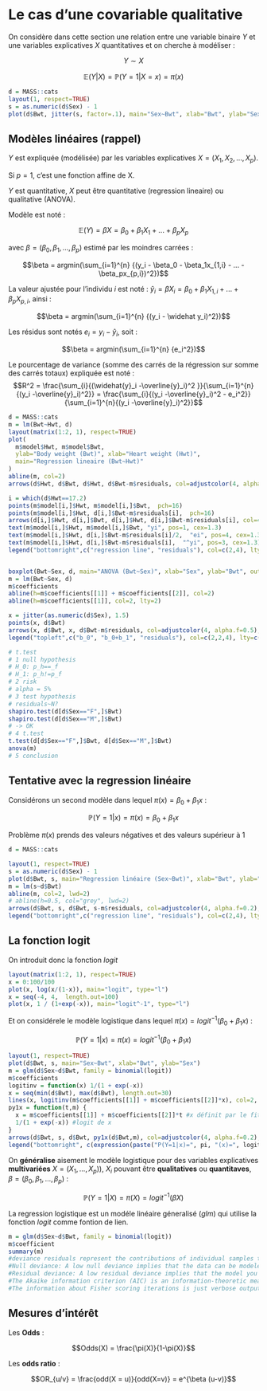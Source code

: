 # Le cas d'une covariable qualitative

On considère dans cette section une relation entre une variable binaire $Y$  et une variables explicatives $X$ quantitatives et on cherche à modéliser :

$$Y \sim X$$


$$\mathbb{E}(Y|X) = \mathbb{P}(Y=1|X=x) = \pi (x)$$



```r
d = MASS::cats
layout(1, respect=TRUE)
s = as.numeric(d$Sex) - 1
plot(d$Bwt, jitter(s, factor=.1), main="Sex~Bwt", xlab="Bwt", ylab="Sex", ylim=c(-.1,1.1))
```


## Modèles linéaires (rappel) 

$Y$ est expliquée (modélisée) par  les variables explicatives $X= (X_1,X_2,...,X_p)$.

Si $p=1$, c’est une fonction affine de X.

$Y$ est quantitative, $X$ peut être quantitative (regression lineaire) ou qualitative (ANOVA).
 
Modèle est noté : 

$$\mathbb{E}(Y)  = \beta X = \beta_0 + \beta_1X_1 + ... + \beta_pX_p$$

avec $\beta=(\beta_0, \beta_1, ..., \beta_p)$ estimé par les moindres carrées :

$$\beta = argmin(\sum_{i=1}^{n} {(y_i - \beta_0 - \beta_1x_{1,i} - ... - \beta_px_{p,i})^2})$$ 

La valeur ajustée pour l’individu $i$ est noté :
$\widehat y_i  = \beta X_i = \beta_0 + \beta_1 X_{1,i} + ... + \beta_pX_{p,i}$, 
ainsi : 

$$\beta = argmin(\sum_{i=1}^{n} {(y_i - \widehat y_i)^2})$$ 


Les résidus sont notés  $e_i = y_i -\widehat{y}_i$, soit : 

$$\beta = argmin(\sum_{i=1}^{n} {e_i^2})$$ 


Le pourcentage de variance (somme des carrés de la régression sur somme des carrés totaux) expliquée est noté :
$$R^2 = \frac{\sum_{i}{(\widehat{y}_i -\overline{y}_i)^2 }}{\sum_{i=1}^{n}{(y_i -\overline{y}_i)^2}} = \frac{\sum_{i}{(y_i -\overline{y}_i)^2 - e_i^2}}{\sum_{i=1}^{n}{(y_i -\overline{y}_i)^2}}$$





```r
d = MASS::cats
m = lm(Bwt~Hwt, d)
layout(matrix(1:2, 1), respect=TRUE)
plot(
  m$model$Hwt, m$model$Bwt,
  ylab="Body weight (Bwt)", xlab="Heart weight (Hwt)",
  main="Regression lineaire (Bwt~Hwt)"
)
abline(m, col=2)
arrows(d$Hwt, d$Bwt, d$Hwt, d$Bwt-m$residuals, col=adjustcolor(4, alpha.f=0.5), length=0.1)

i = which(d$Hwt==17.2)
points(m$model[i,]$Hwt, m$model[i,]$Bwt,  pch=16)
points(m$model[i,]$Hwt, d[i,]$Bwt-m$residuals[i],  pch=16)
arrows(d[i,]$Hwt, d[i,]$Bwt, d[i,]$Hwt, d[i,]$Bwt-m$residuals[i], col=4, lwd=2, length=0.1)
text(m$model[i,]$Hwt, m$model[i,]$Bwt, "yi", pos=1, cex=1.3)
text(m$model[i,]$Hwt, d[i,]$Bwt-m$residuals[i]/2,  "ei", pos=4, cex=1.3)
text(m$model[i,]$Hwt, d[i,]$Bwt-m$residuals[i],  "^yi", pos=3, cex=1.3)
legend("bottomright",c("regression line", "residuals"), col=c(2,4), lty=1, cex=.8)


boxplot(Bwt~Sex, d, main="ANOVA (Bwt~Sex)", xlab="Sex", ylab="Bwt", outline=FALSE, ylim=range(d$Bwt))
m = lm(Bwt~Sex, d)
m$coefficients
abline(h=m$coefficients[[1]] + m$coefficients[[2]], col=2)
abline(h=m$coefficients[[1]], col=2, lty=2)

x = jitter(as.numeric(d$Sex), 1.5)
points(x, d$Bwt)
arrows(x, d$Bwt, x, d$Bwt-m$residuals, col=adjustcolor(4, alpha.f=0.5), length=0.1)
legend("topleft",c("b_0", "b_0+b_1", "residuals"), col=c(2,2,4), lty=c(2,1,1), cex=.8)

# t.test
# 1 null hypothesis
# H_0: p_h==_f
# H_1: p_h!=p_f
# 2 risk
# alpha = 5%
# 3 test hypothesis
# residuals~N?
shapiro.test(d[d$Sex=="F",]$Bwt)
shapiro.test(d[d$Sex=="M",]$Bwt)
# -> OK
# 4 t.test
t.test(d[d$Sex=="F",]$Bwt, d[d$Sex=="M",]$Bwt)
anova(m)
# 5 conclusion
```




















## Tentative avec la regression linéaire


Considérons un second modèle dans lequel $\pi(x) = \beta_0 + \beta_1 x$ :

$$\mathbb{P}(Y=1|x)=\pi (x) = \beta_0 + \beta_1 x$$

Problème $\pi(x)$ prends des valeurs négatives et des valeurs supérieur à 1

```r
d = MASS::cats

layout(1, respect=TRUE)
s = as.numeric(d$Sex) - 1
plot(d$Bwt, s, main="Regression linéaire (Sex~Bwt)", xlab="Bwt", ylab="Sex", ylim=c(0,1.5))
m = lm(s~d$Bwt)
abline(m, col=2, lwd=2)
# abline(h=0.5, col="grey", lwd=2)
arrows(d$Bwt, s, d$Bwt, s-m$residuals, col=adjustcolor(4, alpha.f=0.2), length=0.1, lwd=2)
legend("bottomright",c("regression line", "residuals"), col=c(2,4), lty=1, cex=0.6)
```


## La fonction logit

On introduit donc la fonction *logit*






\begin{eqnarray}
\text{logit: } ]0,1[ &\rightarrow& \mathbb{R}                  &\qquad& \lim_{x\to0} logit(x) &=& -\infty  \hspace{12cm}\\
                   x &\rightarrow& logit(x)=log(\frac{x}{1-x}) &\qquad& \lim_{x\to1} logit(x) &=& +\infty  \hspace{12cm}\\
\end{eqnarray}





\begin{eqnarray}
\hspace{12cm} \text{logit$^{-1}$: } \mathbb{R} &\rightarrow& ]0,1[                            &\qquad& \lim_{x\to-\infty} logit^{-1}(x) &=& 0\\
\hspace{12cm}                                x &\rightarrow& logit^{-1}(x)=\frac{1}{1+e^{-x}} &\qquad& \lim_{x\to+\infty} logit^{-1}(x) &=& 1\\
\end{eqnarray}
















```r
layout(matrix(1:2, 1), respect=TRUE)
x = 0:100/100
plot(x, log(x/(1-x)), main="logit", type="l")
x = seq(-4, 4,  length.out=100)
plot(x, 1 / (1+exp(-x)), main="logit^-1", type="l")
```

Et on considérele le modèle logistique dans lequel $\pi(x) = logit^{-1}(\beta_0 + \beta_1 x)$ :

$$\mathbb{P}(Y=1|x) = \pi(x) = logit^{-1}(\beta_0 + \beta_1 x)$$ 


```r
layout(1, respect=TRUE)
plot(d$Bwt, s, main="Sex~Bwt", xlab="Bwt", ylab="Sex")
m = glm(d$Sex~d$Bwt, family = binomial(logit))
m$coefficients
logitinv = function(x) 1/(1 + exp(-x))
x = seq(min(d$Bwt), max(d$Bwt), length.out=30)
lines(x, logitinv(m$coefficients[[1]] + m$coefficients[[2]]*x), col=2, lwd=2)
py1x = function(t,m) {
  x = m$coefficients[[1]] + m$coefficients[[2]]*t #x définit par le fit du modèle en fonction de t la valeur du Bwt
  1/(1 + exp(-x)) #logit de x
}
arrows(d$Bwt, s, d$Bwt, py1x(d$Bwt,m), col=adjustcolor(4, alpha.f=0.2), length=0.05, lwd=3)
legend("bottomright", c(expression(paste("P(Y=1|x)=", pi, "(x)=", logit^-1, "(", beta , "x)")), expression("1 - P(Y=y_i|X=x_i)")), col=c(2,4), lty=1, cex=0.6)
```


On **généralise** aisement le modèle logistique pour des variables explicatives **multivariées** $X=(X_1,...,X_p))$, $X_i$ pouvant être **qualitatives** ou **quantitaves**, $\beta=(\beta_0, \beta_1, ..., \beta_p)$ : 


$$\mathbb{P}(Y=1|X) = \pi(X) = logit^{-1}(\beta X)$$ 




La regression logistique est un modéle linéaire géneralisé (*glm*) qui utilise la fonction *logit* comme fontion de lien.


```r
m = glm(d$Sex~d$Bwt, family = binomial(logit))
m$coefficient
summary(m)
#deviance residuals represent the contributions of individual samples to the deviance, analogous to the conventional residuals. If the median deviance residual is close to zero, this means that our model is not biased in one direction (i.e. the out come is neither over- nor underestimated).
#Null deviance: A low null deviance implies that the data can be modeled well merely using the intercept. If the null deviance is low, you should consider using few features for modeling the data.
#Residual deviance: A low residual deviance implies that the model you have trained is appropriate. Congratulations!
#The Akaike information criterion (AIC) is an information-theoretic measure that describes the quality of a model
#The information about Fisher scoring iterations is just verbose output of iterative weighted least squares. A high number of iterations may be a cause for concern indicating that the algorithm is not converging properly.
```




## Mesures d'intérêt

Les **Odds** :

$$Odds(X) = \frac{\pi(X)}{1-\pi(X)}$$

\begin{eqnarray}
\mathbb{P}(Y=1|X) &=& \pi(X) &=& logit^{-1}(\beta X) \\
logit(\mathbb{P}(Y=1|X)) &=& logit(\pi(X)) &=& \beta X \\
&&log(\frac{\pi(x)}{1-\pi(x)}) &=& \beta X \\
&&log(Odds(X)) &=& \beta X \\
&&Odds(X) &=& e^{\beta X}

\end{eqnarray}


Les **odds ratio** :

$$OR_{u/v} = \frac{odd(X = u)}{odd(X=v)} = e^{\beta (u-v)}$$  